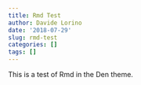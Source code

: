 ```yaml
---
title: Rmd Test
author: Davide Lorino
date: '2018-07-29'
slug: rmd-test
categories: []
tags: []
---
```


This is a test of Rmd in the Den theme.